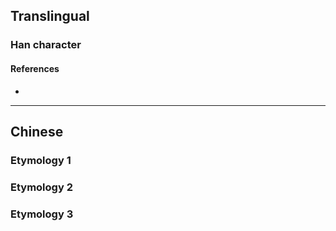 {{also|僉}}
{{character info}}
==Translingual==
{{Han simplified forms|僉|㑒|佥|ex=y}}

===Han character===
{{Han char|rn=9|rad=人|as=05|sn=7|four=|canj=OMFM|ids=⿳亼⺍一}}

====References====
* {{Han ref|kx=0100.021|hdz=10128.110|uh=4F65|ud=20325}}

----

==Chinese==

===Etymology 1===
{{zh-see|僉}}
===Etymology 2===
{{zh-see|簽|ss}}
===Etymology 3===
{{zh-see|籤|ss}}